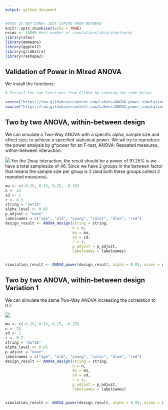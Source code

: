 ```yaml
---
output: github_document
---
```


```r
#THIS IS NOT DONE< JUST COPIED FROM BETWEEN
knitr::opts_chunk$set(echo = TRUE)
nsims <- 10000 #set number of simulationslibrary(mvtnorm)
library(afex)
library(emmeans)
library(ggplot2)
library(gridExtra)
library(reshape2)

```

## Validation of Power in Mixed ANOVA

We install the functions:

```r
# Install the two functions from GitHub by running the code below:

source("https://raw.githubusercontent.com/Lakens/ANOVA_power_simulation/master/ANOVA_design.R")
source("https://raw.githubusercontent.com/Lakens/ANOVA_power_simulation/master/ANOVA_power_ttest.R")
```

## Two by two ANOVA, within-between design

We can simulate a Two-Way ANOVA with a specific alpha, sample size and effect size, to achieve a specified statistical power. We wil try to reproduce the power analysis by g*power for an F-test, ANOVA: Repeated measures, within-between interaction. 

![](screenshots/gpower_5.png)
For the 2way interaction, the result should be a power of 91.25% is we have a total samplesize of 46. Since we have 2 groups in the between factor that means the sample size per group is 2 (and both these groups collect 2 repeated measures). 

```r
mu <- c(-0.25, 0.25, 0.25, -0.25)
n <- 23
sd <- 1
r <- 0.5
string = "2w*2b"
alpha_level <- 0.05
p_adjust = "none"
labelnames = c("age", "old", "young", "color", "blue", "red")
design_result <- ANOVA_design(string = string,
                              n = n, 
                              mu = mu, 
                              sd = sd, 
                              r = r, 
                              p_adjust = p_adjust,
                              labelnames = labelnames)


simulation_result <- ANOVA_power(design_result, alpha = 0.05, nsims = nsims)

```

## Two by two ANOVA, within-between design Variation 1

We can simulate the same Two-Way ANOVA increasing the correlation to 0.7. 

![](screenshots/gpower_6.png)


```r
mu <- c(-0.25, 0.25, 0.25, -0.25)
n <- 23
sd <- 1
r <- 0.7
string = "2w*2b"
alpha_level <- 0.05
p_adjust = "none"
labelnames = c("age", "old", "young", "color", "blue", "red")
design_result <- ANOVA_design(string = string,
                              n = n, 
                              mu = mu, 
                              sd = sd, 
                              r = r, 
                              p_adjust = p_adjust,
                              labelnames = labelnames)


simulation_result <- ANOVA_power(design_result, alpha = 0.05, nsims = nsims)

```
